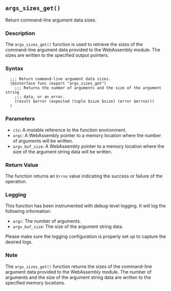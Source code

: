 ## `args_sizes_get()`

Return command-line argument data sizes.

### Description

The `args_sizes_get()` function is used to retrieve the sizes of the command-line argument data provided to the WebAssembly module. The sizes are written to the specified output pointers.

### Syntax

```ebnf
  ;;; Return command-line argument data sizes.
  (@interface func (export "args_sizes_get")
    ;;; Returns the number of arguments and the size of the argument string
    ;;; data, or an error.
    (result $error (expected (tuple $size $size) (error $errno)))
  )
```
### Parameters

- `ctx`: A mutable reference to the function environment.
- `argc`: A WebAssembly pointer to a memory location where the number of arguments will be written.
- `argv_buf_size`: A WebAssembly pointer to a memory location where the size of the argument string data will be written.

### Return Value

The function returns an `Errno` value indicating the success or failure of the operation.

### Logging

This function has been instrumented with debug-level logging. It will log the following information:

- `argc`: The number of arguments.
- `argv_buf_size`: The size of the argument string data.

Please make sure the logging configuration is properly set up to capture the desired logs.

### Note

The `args_sizes_get()` function returns the sizes of the command-line argument data provided to the WebAssembly module. The number of arguments and the size of the argument string data are written to the specified memory locations.

